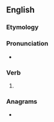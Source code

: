 ==English==

===Etymology===
{{suffix|deal|eth|lang=en}}

===Pronunciation===
* {{a|UK}} {{IPA|/ˈdiːləθ/|lang=en}}

===Verb===
{{head|en|verb form}}

# {{en-archaic third-person singular of|deal}}

===Anagrams===
* {{anagrams|en|leadeth}}